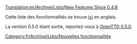 [[Translation:en/Archive/Lists/New Features Since 0.4.8]]


Cette liste des fonctionnalités se trouve [[en/Archive/Lists/New Features Since 0.4.8|ici]] en anglais.

La version 0.5.0 étant sortie, reportez-vous à [[fr/Archive/OpenTTD/OpenTTD 0.5.0|OpenTTD 0.5.0]].

[[Category:fr/Archive/Lists/Nouvelles fonctionnalités]]